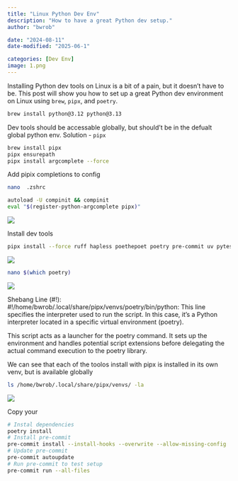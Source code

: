 ```yaml
---
title: "Linux Python Dev Env"
description: "How to have a great Python dev setup."
author: "bwrob"

date: "2024-08-11"
date-modified: "2025-06-1"

categories: [Dev Env]
image: 1.png
---
```


Installing Python dev tools on Linux is a bit of a pain, but it doesn't have to be. This post will show you how to set up a great Python dev environment on Linux using `brew`, `pipx`, and `poetry`.

```bash
brew install python@3.12 python@3.13
```

Dev tools should be accessable globally, but should't be in the defualt global python env.
Solution - `pipx`


```bash
brew install pipx
pipx ensurepath
pipx install argcomplete --force
```

Add pipix completions to config

```bash
nano  .zshrc

autoload -U compinit && compinit
eval "$(register-python-argcomplete pipx)"
```
![](1.png)

Install dev tools
```bash
pipx install --force ruff hapless poethepoet poetry pre-commit uv pytest basedpyright
```
![](2.png)

```bash
nano $(which poetry)
```
![](3.png)

Shebang Line (#!):
#!/home/bwrob/.local/share/pipx/venvs/poetry/bin/python: This line specifies the interpreter used to run the script. In this case, it's a Python interpreter located in a specific virtual environment (poetry).

This script acts as a launcher for the poetry command. It sets up the environment and handles potential script extensions before delegating the actual command execution to the poetry library.

We can see that each of the toolos install with pipx is installed in its own venv, but is available globally
```bash
ls /home/bwrob/.local/share/pipx/venvs/ -la
```
![](4.png)

Copy your
```bash
# Instal dependencies
poetry install
# Install pre-commit
pre-commit install --install-hooks --overwrite --allow-missing-config
# Update pre-commit
pre-commit autoupdate
# Run pre-commit to test setup
pre-commit run --all-files
```
